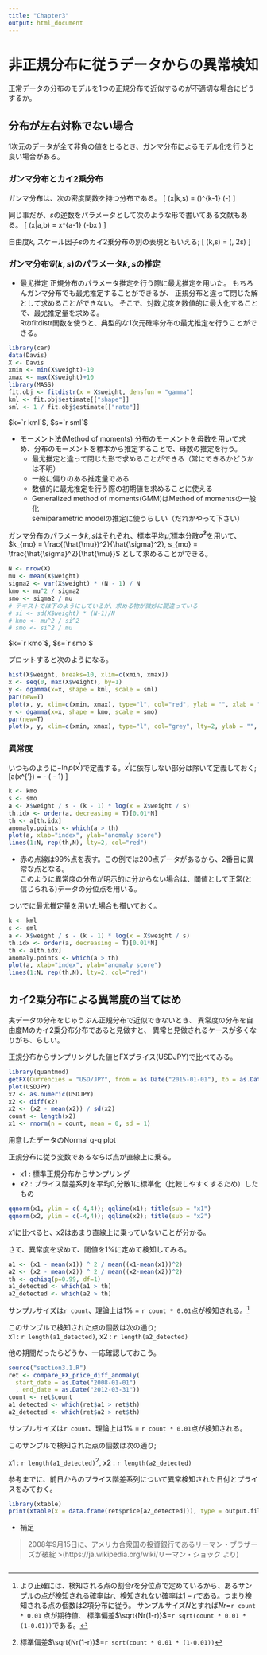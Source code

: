 ```yaml
---
title: "Chapter3"
output: html_document
---
```


# 非正規分布に従うデータからの異常検知

正常データの分布のモデルを1つの正規分布で近似するのが不適切な場合にどうするか。

## 分布が左右対称でない場合  
1次元のデータが全て非負の値をとるとき、ガンマ分布によるモデル化を行うと良い場合がある。

### ガンマ分布とカイ2乗分布
ガンマ分布は、次の密度関数を持つ分布である。
\[ \mathcal{G}(x|k,s) = \frac{1}{s\varGamma (k)}\left(\frac{x}{s}\right)^{k-1} \exp\left(-\frac{x}{s}\right) \]

同じ事だが、$s$の逆数をパラメータとして次のような形で書いてある文献もある。
\[ \mathcal{\tilde{G}}(x|a,b) = \frac{b^a}{\varGamma (a)} x^{a-1} \exp\left(-bx \right) \]

自由度$k$, スケール因子$s$のカイ2乗分布の別の表現ともいえる;
\[ \chi (k,s) = \varGamma(\frac{k}{2}, 2s) \]

### ガンマ分布$\mathcal{G}(k,s)$のパラメータ$k, s$の推定

* 最尤推定
正規分布のパラメータ推定を行う際に最尤推定を用いた。
もちろんガンマ分布でも最尤推定することができるが、
正規分布と違って閉じた解として求めることができない。
そこで、対数尤度を数値的に最大化することで、最尤推定量を求める。  
Rのfitdistr関数を使うと、典型的な1次元確率分布の最尤推定を行うことができる。       


```r
library(car)
data(Davis)
X <- Davis
xmin <- min(X$weight)-10
xmax <- max(X$weight)+10
library(MASS)
fit.obj <- fitdistr(x = X$weight, densfun = "gamma")
kml <- fit.obj$estimate[["shape"]]
sml <- 1 / fit.obj$estimate[["rate"]]
```

$k=`r kml`$, $s=`r sml`$

* モーメント法(Method of moments) 
分布のモーメントを母数を用いて求め、分布のモーメントを標本から推定することで、母数の推定を行う。
    + 最尤推定と違って閉じた形で求めることができる（常にできるかどうかは不明）
    + 一般に偏りのある推定量である
    + 数値的に最尤推定を行う際の初期値を求めることに使える
    + Generalized method of moments(GMM)はMethod of momentsの一般化  
      semiparametric modelの推定に使うらしい（だれかやって下さい）

ガンマ分布のパラメータ$k,s$はそれぞれ、標本平均$\hat{\mu}$,標本分散$\hat{\sigma}^2$を用いて、
$k_{mo} = \frac{(\hat{\mu})^2}{\hat{\sigma}^2}, s_{mo} = \frac{\hat{\sigma}^2}{\hat{\mu}}$ 
として求めることができる。

```r
N <- nrow(X)
mu <- mean(X$weight)
sigma2 <- var(X$weight) * (N - 1) / N 
kmo <- mu^2 / sigma2
smo <- sigma2 / mu
# テキストでは下のようにしているが、求める物が微妙に間違っている
# si <- sd(X$weight) * (N-1)/N
# kmo <- mu^2 / si^2 
# smo <- si^2 / mu
```

$k=`r kmo`$, $s=`r smo`$

プロットすると次のようになる。

```r
hist(X$weight, breaks=10, xlim=c(xmin, xmax))
x <- seq(0, max(X$weight), by=1)
y <- dgamma(x=x, shape = kml, scale = sml)
par(new=T)
plot(x, y, xlim=c(xmin, xmax), type="l", col="red", ylab = "", xlab = "", axes = F)
y <- dgamma(x=x, shape = kmo, scale = smo)
par(new=T)
plot(x, y, xlim=c(xmin, xmax), type="l", col="grey", lty=2, ylab = "", xlab="", axes = F)
```

### 異常度
いつものように$-\ln p(x^{'})$で定義する。$x^{'}$に依存しない部分は除いて定義しておく;
\[a(x^{'}) = \frac{x^{'}}{\hat{s}} - (\hat{k} - 1)\ln \frac{x^{'}}{\hat{s}} \]  

```r
k <- kmo
s <- smo
a <- X$weight / s - (k - 1) * log(x = X$weight / s)
th.idx <- order(a, decreasing = T)[0.01*N]
th <- a[th.idx]
anomaly.points <- which(a > th)
plot(a, xlab="index", ylab="anomaly score")
lines(1:N, rep(th,N), lty=2, col="red")
```

* 赤の点線は99%点を表す。この例では200点データがあるから、2番目に異常な点となる。  
このように異常度の分布が明示的に分からない場合は、閾値として正常(と信じられる)データの分位点を用いる。

ついでに最尤推定量を用いた場合も描いておく。
```r
k <- kml
s <- sml
a <- X$weight / s - (k - 1) * log(x = X$weight / s)
th.idx <- order(a, decreasing = T)[0.01*N]
th <- a[th.idx]
anomaly.points <- which(a > th)
plot(a, xlab="index", ylab="anomaly score")
lines(1:N, rep(th,N), lty=2, col="red")
```

## カイ2乗分布による異常度の当てはめ

実データの分布をじゅうぶん正規分布で近似できないとき、
異常度の分布を自由度Mのカイ2乗分布分布であると見做すと、
異常と見做されるケースが多くなりがち、らしい。

正規分布からサンプリングした値とFXプライス(USDJPY)で比べてみる。

```r
library(quantmod)
getFX(Currencies = "USD/JPY", from = as.Date("2015-01-01"), to = as.Date("2015-12-31"))
plot(USDJPY)
x2 <- as.numeric(USDJPY)
x2 <- diff(x2)
x2 <- (x2 - mean(x2)) / sd(x2)
count <- length(x2)
x1 <- rnorm(n = count, mean = 0, sd = 1)
```

用意したデータのNormal q-q plot

正規分布に従う変数であるならば点が直線上に乗る。

* x1 : 標準正規分布からサンプリング
* x2 : プライス階差系列を平均0,分散1に標準化（比較しやすくするため）したもの

```r
qqnorm(x1, ylim = c(-4,4)); qqline(x1); title(sub = "x1")
qqnorm(x2, ylim = c(-4,4)); qqline(x2); title(sub = "x2")
```

x1に比べると、x2はあまり直線上に乗っていないことが分かる。

さて、異常度を求めて、閾値を1%に定めて検知してみる。

```r
a1 <- (x1 - mean(x1)) ^ 2 / mean((x1-mean(x1))^2)
a2 <- (x2 - mean(x2)) ^ 2 / mean((x2-mean(x2))^2)
th <- qchisq(p=0.99, df=1)
a1_detected <- which(a1 > th)
a2_detected <- which(a2 > th)
```

サンプルサイズは`r count`、理論上は1% = `r count * 0.01`点が検知される。[^3.2.a]

このサンプルで検知された点の個数は次の通り;  
x1 : `r length(a1_detected)`, x2 : `r length(a2_detected)`

[^3.2.a]: より正確には、検知される点の割合$r$を分位点で定めているから、あるサンプルの点が検知される確率は$r$、検知されない確率は$1-r$である。つまり検知される点の個数は2項分布に従う。
サンプルサイズ$N$とすれば$Nr$=`r count * 0.01` 点が期待値、
標準偏差$\sqrt{Nr(1-r)}$=`r sqrt(count * 0.01 * (1-0.01))`である。

他の期間だったらどうか、一応確認しておこう。
```r
source("section3.1.R")
ret <- compare_FX_price_diff_anomaly(
  start_date = as.Date("2008-01-01")
  , end_date = as.Date("2012-03-31"))
count <- ret$count
a1_detected <- which(ret$a1 > ret$th)
a2_detected <- which(ret$a2 > ret$th)
```

サンプルサイズは`r count`、理論上は1% = `r count * 0.01`点が検知される。

このサンプルで検知された点の個数は次の通り;  

x1 : `r length(a1_detected)`[^3.2.b], x2 : `r length(a2_detected)`

[^3.2.b]:標準偏差$\sqrt{Nr(1-r)}$=`r sqrt(count * 0.01 * (1-0.01))`

参考までに、前日からのプライス階差系列について異常検知された日付とプライスをみておく。

```r
library(xtable)
print(xtable(x = data.frame(ret$price[a2_detected])), type = output.file.type)
```

* 補足

>2008年9月15日に、アメリカ合衆国の投資銀行であるリーマン・ブラザーズが破綻 >(https://ja.wikipedia.org/wiki/リーマン・ショック より)

```r
```
